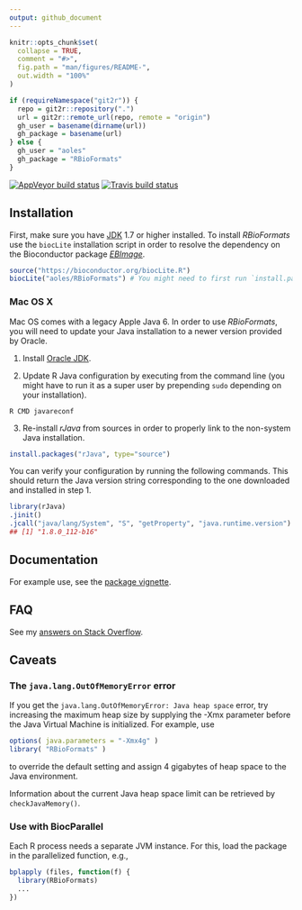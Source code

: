 ```yaml
---
output: github_document
---
```


<!-- README.md is generated from README.Rmd. Please edit that file -->

```r
knitr::opts_chunk$set(
  collapse = TRUE,
  comment = "#>",
  fig.path = "man/figures/README-",
  out.width = "100%"
)
```

```r
if (requireNamespace("git2r")) {
  repo = git2r::repository(".")
  url = git2r::remote_url(repo, remote = "origin") 
  gh_user = basename(dirname(url))
  gh_package = basename(url)
} else {
  gh_user = "aoles"
  gh_package = "RBioFormats"
}
```

[![AppVeyor build status](https://ci.appveyor.com/api/projects/status/github/`r gh_user`/`r gh_package`.svg?branch=master&svg=true)](https://ci.appveyor.com/project/`r gh_user`/`r gh_package`)
[![Travis build status](https://travis-ci.com/`r gh_user`/`r gh_package`.svg?branch=master)](https://travis-ci.com/`r gh_user`/`r gh_package`)  

## Installation

First, make sure you have [JDK](http://www.oracle.com/technetwork/java/javase/downloads/index.html) 1.7 or higher installed.
To install *RBioFormats* use the `biocLite` installation script in order to resolve the dependency on the Bioconductor package *[EBImage](http://biocondcutor.org/packages/EBImage)*.

```r
source("https://bioconductor.org/biocLite.R")
biocLite("aoles/RBioFormats") # You might need to first run `install.packages("devtools")`
```

### Mac OS X

Mac OS comes with a legacy Apple Java 6. In order to use *RBioFormats*, you will need to update your Java installation to a newer version provided by Oracle.

1. Install [Oracle JDK](http://www.oracle.com/technetwork/java/javase/downloads/index.html).

2. Update R Java configuration by executing from the command line (you might have to run it as a super user by prepending `sudo` depending on your installation).
```
R CMD javareconf
```

3. Re-install *rJava* from sources in order to properly link to the non-system
Java installation.
```r
install.packages("rJava", type="source")
```

You can verify your configuration by running the following commands. This should return the Java version string corresponding to the one downloaded and installed in step 1.

```r
library(rJava)
.jinit()
.jcall("java/lang/System", "S", "getProperty", "java.runtime.version")
## [1] "1.8.0_112-b16" 
```

## Documentation

For example use, see the [package vignette](https://rawgit.com/aoles/RBioFormats/master/vignettes/RBioFormats.html).

## FAQ

See my [answers on Stack Overflow](http://stackoverflow.com/search?q=user:A2792099+rbioformats).

## Caveats

### The `java.lang.OutOfMemoryError` error

If you get the `java.lang.OutOfMemoryError: Java heap space` error, try increasing the maximum heap size by supplying the -Xmx parameter before the Java Virtual Machine is initialized. For example, use

```r
options( java.parameters = "-Xmx4g" )
library( "RBioFormats" )
```

to override the default setting and assign 4 gigabytes of heap space to the Java environment.

Information about the current Java heap space limit can be retrieved by `checkJavaMemory()`.

### Use with BiocParallel

Each R process needs a separate JVM instance. For this, load the package in the parallelized function, e.g.,

```r
bplapply (files, function(f) {
  library(RBioFormats)
  ...
})
```
